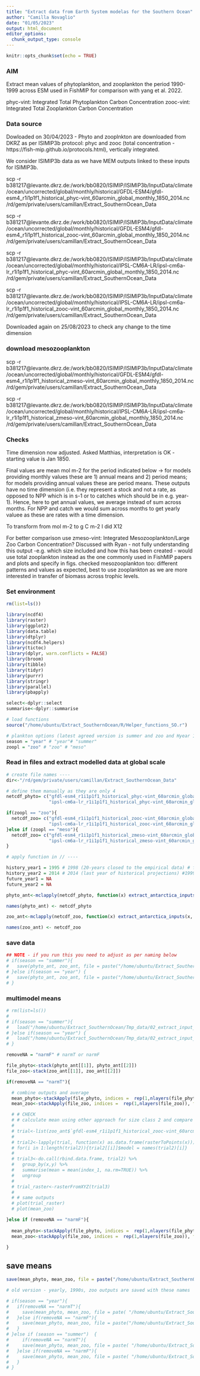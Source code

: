 ```yaml
---
title: "Extract data from Earth System modelas for the Southern Ocean"
author: "Camilla Novaglio"
date: "01/05/2023"
output: html_document
editor_options: 
  chunk_output_type: console
---
```


```r
knitr::opts_chunk$set(echo = TRUE)
```

### AIM

Extract mean values of phytoplankton, and zooplankton the period 1990-1999 across ESM used in FishMIP for comparison with yang et al. 2022. 

phyc-vint: Integrated Total Phytoplankton Carbon Concentration 
zooc-vint: Integrated Total Zooplankton Carbon Concentration 

### Data source 

Dowloaded on 30/04/2023 - Phyto and zooplnkton are downloaded from DKRZ as per ISIMIP3b protocol: phyc and zooc (total concentration - https://fish-mip.github.io/protocols.html), vertically integrated. 

We consider ISIMIP3b data as we have MEM outputs linked to these inputs for ISIMIP3b.

scp -r b381217@levante.dkrz.de:/work/bb0820/ISIMIP/ISIMIP3b/InputData/climate/ocean/uncorrected/global/monthly/historical/GFDL-ESM4/gfdl-esm4_r1i1p1f1_historical_phyc-vint_60arcmin_global_monthly_1850_2014.nc /rd/gem/private/users/camillan/Extract_SouthernOcean_Data

scp -r b381217@levante.dkrz.de:/work/bb0820/ISIMIP/ISIMIP3b/InputData/climate/ocean/uncorrected/global/monthly/historical/GFDL-ESM4/gfdl-esm4_r1i1p1f1_historical_zooc-vint_60arcmin_global_monthly_1850_2014.nc /rd/gem/private/users/camillan/Extract_SouthernOcean_Data

scp -r b381217@levante.dkrz.de:/work/bb0820/ISIMIP/ISIMIP3b/InputData/climate/ocean/uncorrected/global/monthly/historical/IPSL-CM6A-LR/ipsl-cm6a-lr_r1i1p1f1_historical_phyc-vint_60arcmin_global_monthly_1850_2014.nc /rd/gem/private/users/camillan/Extract_SouthernOcean_Data

scp -r b381217@levante.dkrz.de:/work/bb0820/ISIMIP/ISIMIP3b/InputData/climate/ocean/uncorrected/global/monthly/historical/IPSL-CM6A-LR/ipsl-cm6a-lr_r1i1p1f1_historical_zooc-vint_60arcmin_global_monthly_1850_2014.nc /rd/gem/private/users/camillan/Extract_SouthernOcean_Data

Downloaded again on 25/08/2023 to check any change to the time dimension

### download mesozooplankton 

scp -r b381217@levante.dkrz.de:/work/bb0820/ISIMIP/ISIMIP3b/InputData/climate/ocean/uncorrected/global/monthly/historical/GFDL-ESM4/gfdl-esm4_r1i1p1f1_historical_zmeso-vint_60arcmin_global_monthly_1850_2014.nc /rd/gem/private/users/camillan/Extract_SouthernOcean_Data

scp -r b381217@levante.dkrz.de:/work/bb0820/ISIMIP/ISIMIP3b/InputData/climate/ocean/uncorrected/global/monthly/historical/IPSL-CM6A-LR/ipsl-cm6a-lr_r1i1p1f1_historical_zmeso-vint_60arcmin_global_monthly_1850_2014.nc /rd/gem/private/users/camillan/Extract_SouthernOcean_Data

### Checks 

Time dimension now adjusted. Asked Matthias, interpretation is OK - starting value is Jan 1850.  

Final values are mean mol m-2 for the period indicated below -> for models providing monthly values these are 1) annual means and 2) period means; for models providing annual values these are period means. These outputs have no time dimension (i.e. they represent a stock and not a rate, as opposed to NPP which is in s-1 or to catches which should be in e.g. year-1). Hence, here to get annual values, we average instead of sum across months. For NPP and catch we would sum across months to get yearly valuee as these are rates with a time dimension.      

To transform from mol m-2 to g C m-2 I did X12

For better comparison use zmeso-vint: Integrated Mesozooplankton/Large Zoo Carbon Concentration? Discussed with Ryan - not fully understanding this output -e.g. which size included and how this has been created - would use total zooplankton instead as the one commonly used in FishMIP papers and plots and specify in figs. checked mesozooplankton too: different patterns and values as expected,  best to use zooplankton as we are more interested in transfer of biomass across trophic levels. 

### Set environment 

```r

rm(list=ls())

library(ncdf4) 
library(raster) 
library(ggplot2) 
library(data.table)
library(dtplyr)
library(ncdf4.helpers)
library(tictoc)
library(dplyr, warn.conflicts = FALSE)
library(broom)
library(tibble)
library(tidyr)
library(purrr)
library(stringr)
library(parallel)
library(pbapply)

select<-dplyr::select
summarise<-dplyr::summarise

# load functions 
source("/home/ubuntu/Extract_SouthernOcean/R/Helper_functions_SO.r")

# plankton options (latest agreed version is summer and zoo and Hyear 1995)
season = "year" # "year"# "summer"
zoopl = "zoo" # "zoo" # "meso"

```

### Read in files and extract modelled data at global scale

```r

# create file names ----
dir<-"/rd/gem/private/users/camillan/Extract_SouthernOcean_Data" 

# define them manually as they are only 4
netcdf_phyto= c("gfdl-esm4_r1i1p1f1_historical_phyc-vint_60arcmin_global_monthly_1850_2014.nc",
                "ipsl-cm6a-lr_r1i1p1f1_historical_phyc-vint_60arcmin_global_monthly_1850_2014.nc")

if(zoopl == "zoo"){
  netcdf_zoo= c("gfdl-esm4_r1i1p1f1_historical_zooc-vint_60arcmin_global_monthly_1850_2014.nc",
                "ipsl-cm6a-lr_r1i1p1f1_historical_zooc-vint_60arcmin_global_monthly_1850_2014.nc")
}else if (zoopl == "meso"){
  netcdf_zoo= c("gfdl-esm4_r1i1p1f1_historical_zmeso-vint_60arcmin_global_monthly_1850_2014.nc",
                "ipsl-cm6a-lr_r1i1p1f1_historical_zmeso-vint_60arcmin_global_monthly_1850_2014.nc")
}

# apply function in // ----

history_year1 = 1995 # 1998 (20-years closed to the empirical data) # for empirical: December to March 1998-2020 for phyto and unknown for meso. # 1990
history_year2 = 2014 # 2014 (last year of historical projections) #1999
future_year1 = NA
future_year2 = NA

phyto_ant<-mclapply(netcdf_phyto, function(x) extract_antarctica_inputs(x, history_year1 =history_year1, history_year2=history_year2,future_year1 = future_year1,future_year2=future_year2, season = season), mc.cores = detectCores()-2)

names(phyto_ant) <- netcdf_phyto

zoo_ant<-mclapply(netcdf_zoo, function(x) extract_antarctica_inputs(x, history_year1 =history_year1, history_year2=history_year2,future_year1 = future_year1,future_year2=future_year2, season = season), mc.cores = detectCores()-2)

names(zoo_ant) <- netcdf_zoo

```

### save data 

```r

## NOTE - if you run this you need to adjust as per naming below 
# if(season == "summer"){
#   save(phyto_ant, zoo_ant, file = paste("/home/ubuntu/Extract_SouthernOcean/Tmp_data/", Sys.Date(), "_02_extract_input_SO_summer.RData", sep =""))
# }else if(season == "year") {
#   save(phyto_ant, zoo_ant, file = paste("/home/ubuntu/Extract_SouthernOcean/Tmp_data/", Sys.Date(), "_02_extract_input_SO.RData", sep = ""))
# }

```

### multimodel means 

```r

# rm(list=ls())
# 
# if(season == "summer"){
#   load("/home/ubuntu/Extract_SouthernOcean/Tmp_data/02_extract_input_SO_summer.RData")
# }else if(season == "year") {
#   load("/home/ubuntu/Extract_SouthernOcean/Tmp_data/02_extract_input_SO.RData")
# }

removeNA = "narmF" # narmT or narmF

file_phyto<-stack(phyto_ant[[1]], phyto_ant[[2]])
file_zoo<-stack(zoo_ant[[1]], zoo_ant[[2]])

if(removeNA == "narmT"){

  # combine outputs and average
  mean_phyto<-stackApply(file_phyto, indices =  rep(1,nlayers(file_phyto)), fun = mean, na.rm = TRUE)
  mean_zoo<-stackApply(file_zoo, indices =  rep(1,nlayers(file_zoo)), fun = mean, na.rm = TRUE)

  # # CHECK
  # # calculate mean using other approach for size class 2 and compare results to above approach
  # 
  # trial<-list(zoo_ant$`gfdl-esm4_r1i1p1f1_historical_zooc-vint_60arcmin_global_monthly_1850_2014.nc`, zoo_ant$`ipsl-cm6a-lr_r1i1p1f1_historical_zooc-vint_60arcmin_global_monthly_1850_2014.nc`)
  # 
  # trial2<-lapply(trial, function(x) as.data.frame(rasterToPoints(x)))
  # for(i in 1:length(trial2)){trial2[[i]]$model = names(trial2)[i]}
  # 
  # trial3<-do.call(rbind.data.frame, trial2) %>%
  #   group_by(x,y) %>%
  #   summarise(mean = mean(index_1, na.rm=TRUE)) %>%
  #   ungroup
  # 
  # trial_raster<-rasterFromXYZ(trial3)
  # 
  # # same outputs 
  # plot(trial_raster)
  # plot(mean_zoo)

}else if (removeNA == "narmF"){
  
  mean_phyto<-stackApply(file_phyto, indices =  rep(1,nlayers(file_phyto)), fun = mean, na.rm = FALSE)
  mean_zoo<-stackApply(file_zoo, indices =  rep(1,nlayers(file_zoo)), fun = mean, na.rm = FALSE)

}

```

## save means 

```r

save(mean_phyto, mean_zoo, file = paste("/home/ubuntu/Extract_SouthernOcean/Tmp_data/",  Sys.Date(), "_02_extract_input_SO_means_", removeNA, "_", season, "_zooType_", zoopl, "_Hyear_",history_year1, ".RData", sep = ""))

# old version - yearly, 1990s, zoo outputs are saved with these names

# if(season == "year"){
#   if(removeNA == "narmT"){
#     save(mean_phyto, mean_zoo, file = pate( "/home/ubuntu/Extract_SouthernOcean/Tmp_data/",  Sys.Date(), "_02_extract_input_SO_means.RData", sep = ""))
#   }else if(removeNA == "narmF"){
#     save(mean_phyto, mean_zoo, file = paste("/home/ubuntu/Extract_SouthernOcean/Tmp_data/", Sys.Date(),"_02_extract_input_SO_means_narmF.RData", sep = ""))
#   }
# }else if (season == "summer")  {
#     if(removeNA == "narmT"){
#     save(mean_phyto, mean_zoo, file = paste( "/home/ubuntu/Extract_SouthernOcean/Tmp_data/",  Sys.Date(),"_02_extract_input_SO_means_summer.RData", sep = ""))
#   }else if(removeNA == "narmF"){
#     save(mean_phyto, mean_zoo, file = paste( "/home/ubuntu/Extract_SouthernOcean/Tmp_data/", Sys.Date(),"_02_extract_input_SO_means_narmF_summer.RData", sep = ""))
#   }
# }

```
